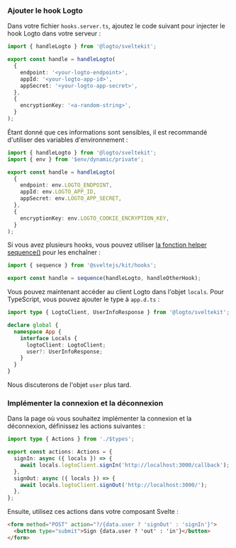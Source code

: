 
### Ajouter le hook Logto

Dans votre fichier `hooks.server.ts`, ajoutez le code suivant pour injecter le hook Logto dans votre serveur :

```ts title="hooks.server.ts"
import { handleLogto } from '@logto/sveltekit';

export const handle = handleLogto(
  {
    endpoint: '<your-logto-endpoint>',
    appId: '<your-logto-app-id>',
    appSecret: '<your-logto-app-secret>',
  },
  {
    encryptionKey: '<a-random-string>',
  }
);
```

Étant donné que ces informations sont sensibles, il est recommandé d'utiliser des variables d'environnement :

```ts title="hooks.server.ts"
import { handleLogto } from '@logto/sveltekit';
import { env } from '$env/dynamic/private';

export const handle = handleLogto(
  {
    endpoint: env.LOGTO_ENDPOINT,
    appId: env.LOGTO_APP_ID,
    appSecret: env.LOGTO_APP_SECRET,
  },
  {
    encryptionKey: env.LOGTO_COOKIE_ENCRYPTION_KEY,
  }
);
```

Si vous avez plusieurs hooks, vous pouvez utiliser [la fonction helper sequence()](https://kit.svelte.dev/docs/modules#sveltejs-kit-hooks) pour les enchaîner :

```ts title="hooks.server.ts"
import { sequence } from '@sveltejs/kit/hooks';

export const handle = sequence(handleLogto, handleOtherHook);
```

Vous pouvez maintenant accéder au client Logto dans l'objet `locals`. Pour TypeScript, vous pouvez ajouter le type à `app.d.ts` :

```ts
import type { LogtoClient, UserInfoResponse } from '@logto/sveltekit';

declare global {
  namespace App {
    interface Locals {
      logtoClient: LogtoClient;
      user?: UserInfoResponse;
    }
  }
}
```

Nous discuterons de l'objet `user` plus tard.

### Implémenter la connexion et la déconnexion

<AssumingUrl />

<SignInFlowSummary />

<WebConfigureRedirectUris />

Dans la page où vous souhaitez implémenter la connexion et la déconnexion, définissez les actions suivantes :

```ts title="+page.server.ts"
import type { Actions } from './$types';

export const actions: Actions = {
  signIn: async ({ locals }) => {
    await locals.logtoClient.signIn('http://localhost:3000/callback');
  },
  signOut: async ({ locals }) => {
    await locals.logtoClient.signOut('http://localhost:3000/');
  },
};
```

Ensuite, utilisez ces actions dans votre composant Svelte :

```html title="+page.svelte"
<form method="POST" action="?/{data.user ? 'signOut' : 'signIn'}">
  <button type="submit">Sign {data.user ? 'out' : 'in'}</button>
</form>
```

<Checkpoint />
